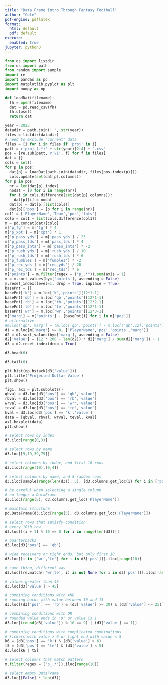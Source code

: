 ```yaml
---
title: "Data Frame Intro Through Fantasy Football"
author: "Cole"
pdf-engine: pdflatex
format:
  html: default
  pdf: default
execute:
  enabled: true
jupyter: python3
---
```


```python
from os import listdir
from os import path
from random import sample
import re
import pandas as pd
import matplotlib.pyplot as plt
import numpy as np

def loadDat(filename):
  fh = open(filename)
  dat = pd.read_csv(fh)
  fh.close()
  return dat
```

```python
year = 2023
datadir = path.join('.', str(year))
files = listdir(datadir)
# need to exclude "current" data
files = [i for i in files if 'proj' in i]
patt = r'proj_(.*)' + str(year)[2:4] + '.csv'
pos = [re.sub(patt, r'\1', f) for f in files]
dat = {}
cols = set()
for p in pos:
  dat[p] = loadDat(path.join(datadir, files[pos.index(p)]))
  cols.update(set(dat[p].columns))
for p in pos:
  nr = len(dat[p].index)
  nodat = [0 for i in range(nr)]
  for i in cols.difference(set(dat[p].columns)):
    dat[p][i] = nodat
  dat[p] = dat[p][list(cols)]
  dat[p]['pos'] = [p for i in range(nr)]
col1 = ['PlayerName','Team','pos','fpts']
colo = col1 + list(cols.difference(col1))
m = pd.concat(dat)[colo]
m['p_fg'] = m['fg'] * 4
m['p_xpt'] = m['xpt'] * 1
m['p_pass_yds'] = m['pass_yds'] / 25
m['p_pass_tds'] = m['pass_tds'] * 4
m['p_pass_ints'] = m['pass_ints'] * -2
m['p_rush_yds'] = m['rush_yds'] / 10
m['p_rush_tds'] = m['rush_tds'] * 6
m['p_fumbles'] = m['fumbles'] * -2
m['p_rec_yds'] = m['rec_yds'] / 20
m['p_rec_tds'] = m['rec_tds'] * 6
m['points'] = m.filter(regex = ("p_.*")).sum(axis = 1)
m = m.sort_values(by=['points'], ascending = False)
m.reset_index(level=1, drop = True, inplace = True)
basePnt = {}
basePnt['k'] = m.loc['k','points'][12*1-1]
basePnt['qb'] = m.loc['qb','points'][12*1-1]
basePnt['rb'] = m.loc['rb','points'][12*2-1]
basePnt['te'] = m.loc['te','points'][12*1-1]
basePnt['wr'] = m.loc['wr','points'][12*3-1]
m['marg'] = m['points'] - [basePnt[i] for i in m['pos']]
# alternative
#m.loc['qb','marg'] = (m.loc['qb','points'] - m.loc[('qb',12),'points']).values
d1 = m.loc[m['marg'] >= 0, ['PlayerName','pos','points','marg']]
d2 = d1.sort_values(by=['marg'], ascending = False)
d2['value'] = (12 * 200 - len(d2)) * d2['marg'] / sum(d2['marg']) + 1
d3 = d2.reset_index(drop = True)
```

```python
d3.head(6)
```

```python
d3.tail(6)
```

```python
plt.hist(np.hstack(d3['value']))
plt.title('Projected Dollar Value')
plt.show()
```

```python
fig1, ax1 = plt.subplots()
qbval = d3.loc[d3['pos'] == 'qb','value']
rbval = d3.loc[d3['pos'] == 'rb','value']
wrval = d3.loc[d3['pos'] == 'wr','value']
teval = d3.loc[d3['pos'] == 'te','value']
kval = d3.loc[d3['pos'] == 'k','value']
data = [qbval, rbval, wrval, teval, kval]
ax1.boxplot(data)
plt.show()
```

```python
# select rows by index
d3.iloc[range(0,3)]
```

```python
# select rows by name
d3.loc[[9,19,39,79]]
```

```python
# select columns by index, and first 10 rows
d3.iloc[range(10),[0,4]]
```

```python
# select columns by name, and 5 random rows
d3.iloc[sample(range(len(d3)), 5), [d3.columns.get_loc(i) for i in ['pos','value']]]
```

```python
# be careful when selecting a single column
# no longer a DataFrame
d3.iloc[range(5), d3.columns.get_loc('PlayerName')]
```

```python
# maintain structure
pd.DataFrame(d3.iloc[range(5), d3.columns.get_loc('PlayerName')])
```

```python
# select rows that satisfy condition
# every 10th row
d3.loc[[(i + 1) % 10 == 0 for i in range(len(d3))]]
```

```python
# quarterbacks
d3.loc[d3['pos'] == 'qb']
```

```python
# wide receivers or tight ends, but only first 10
d3.loc[[i in ['wr','te'] for i in d3['pos']]].iloc[range(10)]
```

```python
# same thing, different way
d3.loc[[re.match(r'wr|te', i) is not None for i in d3['pos']]].iloc[range(10)]
```

```python
# values greater than 45
d3.loc[d3['value'] > 45]
```

```python
# combining conditions with AND
# running backs with value between 10 and 15
d3.loc[(d3['pos'] == 'rb') & (d3['value'] >= 20) & (d3['value'] <= 25)]
```

```python
# combining conditions with OR
# rounded value ends in '9' or value is 1
d3.loc[(round(d3['value']) % 10 == 9) | (d3['value'] == 1)]
```

```python
# combining conditions with complicated combinations
# kickers with value > 6 or tight end with value < 5
k6 = (d3['pos'] == 'k') & (d3['value'] > 6)
t5 = (d3['pos'] == 'te') & (d3['value'] < 5)
d3.loc[k6 | t5]
```

```python
# select columns that match pattern
m.filter(regex = ("p_.*")).iloc[range(10)]
```

```python
# select empty DataFrame
d3.loc[[False] * len(d3)]
```

<!--
quarto render ffv_py.qmd
quarto render ffv_py.qmd --to pdf
-->
